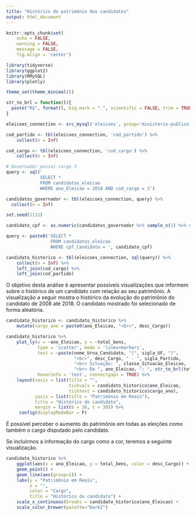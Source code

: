 ```yaml
---
title: "Histórico do patrimônio dos candidatos"
output: html_document
---
```


```r
knitr::opts_chunk$set(
    echo = FALSE,
    warning = FALSE,
    message = FALSE,
    fig.align = 'center')
```

```r
library(tidyverse)
library(ggplot2)
library(RMySQL)
library(plotly)

theme_set(theme_minimal())
```

```r
str_to_brl = function(l){
  paste("R$", format(l, big.mark = ".", scientific = FALSE, trim = TRUE, decimal.mark = ","))
} 
```

```r
eleicoes_connection <- src_mysql('eleicoes', group='ministerio-publico', password=NULL, username = "shiny")

cod_partido <- tbl(eleicoes_connection, 'cod_partido') %>%
    collect(n = Inf)

cod_cargo <- tbl(eleicoes_connection, 'cod_cargo') %>% 
    collect(n = Inf)

# Governador possui cargo 3
query <- sql('
             SELECT *
             FROM candidatos_eleicao
             WHERE ano_Eleicao = 2018 AND cod_cargo = 3')

candidatos_governador <- tbl(eleicoes_connection, query) %>%
  collect(n = Inf)
```

```r
set.seed(1111)

candidato_cpf <- as.numeric(candidatos_governador %>% sample_n(1) %>% select(cpf_Candidato))
```

```r
query <- paste0('SELECT *
                 FROM candidatos_eleicao
                 WHERE cpf_Candidato = ', candidato_cpf)

candidato_historico <- tbl(eleicoes_connection, sql(query)) %>%
    collect(n = Inf) %>% 
    left_join(cod_cargo) %>% 
    left_join(cod_partido)
```

O objetivo desta análise é apresentar possíveis visualizações que informem sobre o histórico de um candidato com relação ao seu patrimônio. A visualização a seguir mostra o histórico da evolução do patrimônio do candidato de 2008 até 2018. O candidato mostrado foi selecionado de forma aleatória.

```r
candidato_historico <- candidato_historico %>%
    mutate(cargo_ano = paste0(ano_Eleicao, "<br>", desc_Cargo))

candidato_historico %>% 
    plot_ly(x = ~ano_Eleicao, y = ~total_bens,
            type = 'scatter', mode = 'lines+markers',
            text = ~paste(nome_Urna_Candidato, "(", sigla_UF, ")",
                          "<br>", desc_Cargo, " - ", sigla_Partido,
                          "<br> Situação: ", classe_Situacao_Eleicao,
                          "<br> Em ", ano_Eleicao, ": ", str_to_brl(total_bens)),
            hoverinfo = 'text', connectgaps = TRUE) %>% 
    layout(xaxis = list(title = "", 
                        tickvals = candidato_historico$ano_Eleicao, 
                        ticktext = candidato_historico$cargo_ano),
           yaxis = list(title = "Patrimônio em Reais"),
           title = "Histórico do candidato",
           margin = list(b = 30, t = 30)) %>% 
     config(displayModeBar = F)
```
É possível perceber o aumento do patrimônio em todas as eleições como também o cargo disputado pelo candidato.

Se incluirmos a informação do cargo como a cor, teremos a seguinte visualização.
```r
candidato_historico %>% 
    ggplot(aes(x = ano_Eleicao, y = total_bens, color = desc_Cargo)) +
    geom_point() +
    geom_line(aes(group=1)) +
    labs(y = "Patrimônio em Reais", 
         x = "",
         color = "Cargo",
         title = "Histórico do candidato") +
    scale_x_continuous(breaks = candidato_historico$ano_Eleicao) +
    scale_color_brewer(palette="Dark2")
            
```

